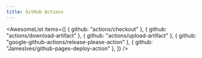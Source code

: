 ```yaml
---
title: GitHub Actions
---
```


<AwesomeList
  items={[
    { github: "actions/checkout" },
    { github: "actions/download-artifact" },
    { github: "actions/upload-artifact" },
    { github: "google-github-actions/release-please-action" },
    { github: "JamesIves/github-pages-deploy-action" },
  ]}
/>
